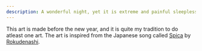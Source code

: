 ```yaml
---
description: A wonderful night, yet it is extreme and painful sleepless night just to see its beauty.
---
```



This art is made before the new year, and it is quite my tradition to do atleast one art.
The art is inspired from the Japanese song called 
[Spica](https://www.youtube.com/watch?v=Ol1o3dgPIbI) by 
[Rokudenashi](https://www.youtube.com/channel/UCRlRgAguUGfWD4EDfBUls4w).